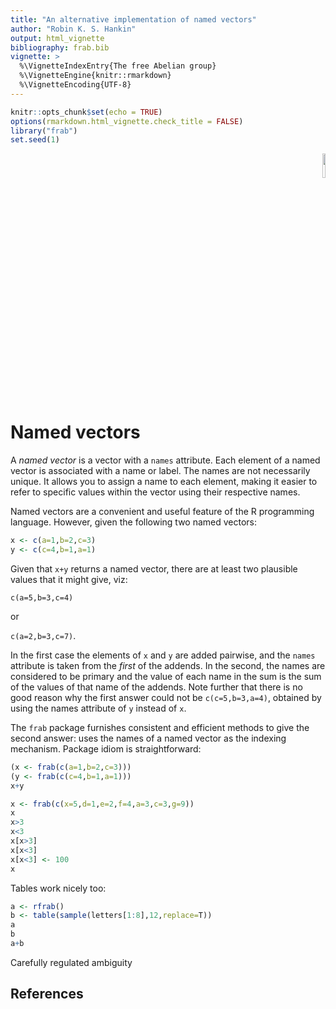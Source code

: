 ```yaml
---
title: "An alternative implementation of named vectors"
author: "Robin K. S. Hankin"
output: html_vignette
bibliography: frab.bib
vignette: >
  %\VignetteIndexEntry{The free Abelian group}
  %\VignetteEngine{knitr::rmarkdown}
  %\VignetteEncoding{UTF-8}
---
```



```r
knitr::opts_chunk$set(echo = TRUE)
options(rmarkdown.html_vignette.check_title = FALSE)
library("frab")
set.seed(1)
```

<p style="text-align: right;">
![](`r system.file("help/figures/frab.png", package = "frab")`){width=10%}
</p>

# Named vectors

A _named vector_ is a vector with a `names` attribute.  Each
element of a named vector is associated with a name or label.  The
names are not necessarily unique.  It allows you to assign a name to
each element, making it easier to refer to specific values within the
vector using their respective names.

Named vectors are a convenient and useful feature of the R programming
language.  However, given the following two named vectors:

```r
x <- c(a=1,b=2,c=3)
y <- c(c=4,b=1,a=1)
```

Given that `x+y` returns a named vector, there are at least two
plausible values that it might give, viz:

`c(a=5,b=3,c=4)`

or

`c(a=2,b=3,c=7)`.

In the first case the elements of `x` and `y` are added pairwise, and
the `names` attribute is taken from the _first_ of the addends.  In
the second, the names are considered to be primary and the value of
each name in the sum is the sum of the values of that name of the
addends.  Note further that there is no good reason why the first
answer could not be `c(c=5,b=3,a=4)`, obtained by using the names
attribute of `y` instead of `x`.

The `frab` package furnishes consistent and efficient methods to give
the second answer: uses the names of a named vector as the indexing
mechanism.  Package idiom is straightforward:

```r
(x <- frab(c(a=1,b=2,c=3)))
(y <- frab(c(c=4,b=1,a=1)))
x+y
```



```r
x <- frab(c(x=5,d=1,e=2,f=4,a=3,c=3,g=9))
x
x>3
x<3
x[x>3]
x[x<3]
x[x<3] <- 100
x
```

Tables work nicely too:

```r
a <- rfrab()
b <- table(sample(letters[1:8],12,replace=T))
a
b
a+b
```



Carefully regulated ambiguity




## References
